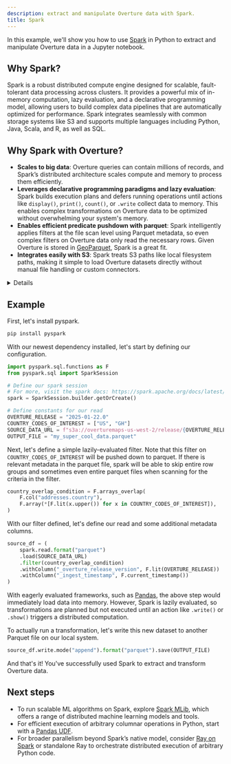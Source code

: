 ```yaml
---
description: extract and manipulate Overture data with Spark.
title: Spark 
---
```



In this example, we'll show you how to use [Spark](https://spark.apache.org/) in Python to extract and manipulate Overture data in a Jupyter notebook.

## Why Spark?
Spark is a robust distributed compute engine designed for scalable, fault-tolerant data processing across clusters. It provides a powerful mix of in-memory computation, lazy evaluation, and a declarative programming model, allowing users to build complex data pipelines that are automatically optimized for performance. Spark integrates seamlessly with common storage systems like S3 and supports multiple languages including Python, Java, Scala, and R, as well as SQL.

## Why Spark with Overture?
* **Scales to big data**: Overture queries can contain millions of records, and Spark’s distributed architecture scales compute and memory to process them efficiently.
* **Leverages declarative programming paradigms and lazy evaluation**: Spark builds execution plans and defers running operations until actions like `display()`, `print()`, `count()`, or `.write` collect data to memory. This enables complex transformations on Overture data to be optimized without overwhelming your system's memory.
* **Enables efficient predicate pushdown with parquet**: Spark intelligently applies filters at the file scan level using Parquet metadata, so even complex filters on Overture data only read the necessary rows. Given Overture is stored in [GeoParquet](https://geoparquet.org/), Spark is a great fit.
* **Integrates easily with S3**: Spark treats S3 paths like local filesystem paths, making it simple to load Overture datasets directly without manual file handling or custom connectors.


<details>

    <summary>
    **Installation requirements**
    
    </summary>
To follow along with these examples, you should have [JupyterLab or Jupyter Notebook](https://jupyter.org/) running and the following dependencies installed:

- [PySpark](https://spark.apache.org/docs/latest/api/python/getting_started/install.html)
 
</details>

## Example

First, let's install pyspark.

```bash
pip install pyspark
```

With our newest dependency installed, let's start by defining our configuration.

```python
import pyspark.sql.functions as F
from pyspark.sql import SparkSession

# Define our spark session
# For more, visit the spark docs: https://spark.apache.org/docs/latest/sql-getting-started.html
spark = SparkSession.builder.getOrCreate()

# Define constants for our read
OVERTURE_RELEASE = "2025-01-22.0"
COUNTRY_CODES_OF_INTEREST = ["US", "GH"]
SOURCE_DATA_URL = f"s3a://overturemaps-us-west-2/release/{OVERTURE_RELEASE}/theme=places/type=place"
OUTPUT_FILE = "my_super_cool_data.parquet"
```

Next, let's define a simple lazily-evaluated filter. Note that this filter on `COUNTRY_CODES_OF_INTEREST` will be pushed down to parquet. If there is relevant metadata in the parquet file, spark will be able to skip entire row groups and sometimes even entire parquet files when scanning for the criteria in the filter.

```python
country_overlap_condition = F.arrays_overlap(
    F.col("addresses.country"),
    F.array(*[F.lit(x.upper()) for x in COUNTRY_CODES_OF_INTEREST]),
)
```

With our filter defined, let's define our read and some additional metadata columns.

```python
source_df = (
    spark.read.format("parquet")
    .load(SOURCE_DATA_URL)
    .filter(country_overlap_condition)
    .withColumn("_overture_release_version", F.lit(OVERTURE_RELEASE))
    .withColumn("_ingest_timestamp", F.current_timestamp())
)
```

With eagerly evaluated frameworks, such as [Pandas](https://pandas.pydata.org/), the above step would immediately load data into memory. However, Spark is lazily evaluated, so transformations are planned but not executed until an action like `.write()` or `.show()` triggers a distributed computation.

To actually run a transformation, let's write this new dataset to another Parquet file on our local system.

```python
source_df.write.mode("append").format("parquet").save(OUTPUT_FILE)
```

And that's it! You've successfully used Spark to extract and transform Overture data.

## Next steps

* To run scalable ML algorithms on Spark, explore [Spark MLib](https://spark.apache.org/docs/latest/ml-guide.html), which offers a range of distributed machine learning models and tools. 
* For efficient execution of arbitrary columnar operations in Python, start with a [Pandas UDF](https://spark.apache.org/docs/latest/api/python/reference/pyspark.sql/api/pyspark.sql.functions.pandas_udf.html). 
* For broader parallelism beyond Spark’s native model, consider [Ray on Spark](https://docs.ray.io/en/latest/ray-more-libs/raydp.html) or standalone Ray to orchestrate distributed execution of arbitrary Python code.
